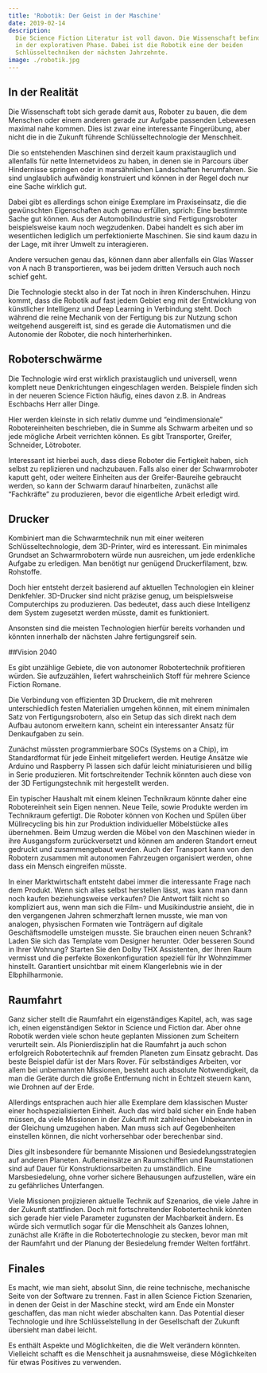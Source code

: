 ```yaml
---
title: 'Robotik: Der Geist in der Maschine'
date: 2019-02-14
description:
  Die Science Fiction Literatur ist voll davon. Die Wissenschaft befindet sich
  in der explorativen Phase. Dabei ist die Robotik eine der beiden
  Schlüsseltechniken der nächsten Jahrzehnte.
image: ./robotik.jpg
---
```


## In der Realität

Die Wissenschaft tobt sich gerade damit aus, Roboter zu bauen, die dem Menschen
oder einem anderen gerade zur Aufgabe passenden Lebewesen maximal nahe kommen.
Dies ist zwar eine interessante Fingerübung, aber nicht die in die Zukunft
führende Schlüsseltechnologie der Menschheit.

Die so entstehenden Maschinen sind derzeit kaum praxistauglich und allenfalls
für nette Internetvideos zu haben, in denen sie in Parcours über Hindernisse
springen oder in marsähnlichen Landschaften herumfahren. Sie sind unglaublich
aufwändig konstruiert und können in der Regel doch nur eine Sache wirklich gut.

Dabei gibt es allerdings schon einige Exemplare im Praxiseinsatz, die die
gewünschten Eigenschaften auch genau erfüllen, sprich: Eine bestimmte Sache gut
können. Aus der Automobilindustrie sind Fertigungsroboter beispielsweise kaum
noch wegzudenken. Dabei handelt es sich aber im wesentlichen lediglich um
perfektionierte Maschinen. Sie sind kaum dazu in der Lage, mit ihrer Umwelt zu
interagieren.

Andere versuchen genau das, können dann aber allenfalls ein Glas Wasser von A
nach B transportieren, was bei jedem dritten Versuch auch noch schief geht.

Die Technologie steckt also in der Tat noch in ihren Kinderschuhen. Hinzu kommt,
dass die Robotik auf fast jedem Gebiet eng mit der Entwicklung von künstlicher
Intelligenz und Deep Learning in Verbindung steht. Doch während die reine
Mechanik von der Fertigung bis zur Nutzung schon weitgehend ausgereift ist, sind
es gerade die Automatismen und die Autonomie der Roboter, die noch
hinterherhinken.

## Roboterschwärme

Die Technologie wird erst wirklich praxistauglich und universell, wenn komplett
neue Denkrichtungen eingeschlagen werden. Beispiele finden sich in der neueren
Science Fiction häufig, eines davon z.B. in Andreas Eschbachs Herr aller Dinge.

Hier werden kleinste in sich relativ dumme und “eindimensionale”
Robotereinheiten beschrieben, die in Summe als Schwarm arbeiten und so jede
mögliche Arbeit verrichten können. Es gibt Transporter, Greifer, Schneider,
Lötroboter.

Interessant ist hierbei auch, dass diese Roboter die Fertigkeit haben, sich
selbst zu replizieren und nachzubauen. Falls also einer der Schwarmroboter
kaputt geht, oder weitere Einheiten aus der Greifer-Baureihe gebraucht werden,
so kann der Schwarm darauf hinarbeiten, zunächst alle “Fachkräfte” zu
produzieren, bevor die eigentliche Arbeit erledigt wird.

## Drucker

Kombiniert man die Schwarmtechnik nun mit einer weiteren Schlüsseltechnologie,
dem 3D-Printer, wird es interessant. Ein minimales Grundset an Schwarmrobotern
würde nun ausreichen, um jede erdenkliche Aufgabe zu erledigen. Man benötigt nur
genügend Druckerfilament, bzw. Rohstoffe.

Doch hier entsteht derzeit basierend auf aktuellen Technologien ein kleiner
Denkfehler. 3D-Drucker sind nicht präzise genug, um beispielsweise Computerchips
zu produzieren. Das bedeutet, dass auch diese Intelligenz dem System zugesetzt
werden müsste, damit es funktioniert.

Ansonsten sind die meisten Technologien hierfür bereits vorhanden und könnten
innerhalb der nächsten Jahre fertigungsreif sein.

##Vision 2040

Es gibt unzählige Gebiete, die von autonomer Robotertechnik profitieren würden.
Sie aufzuzählen, liefert wahrscheinlich Stoff für mehrere Science Fiction
Romane.

Die Verbindung von effizienten 3D Druckern, die mit mehreren unterschiedlich
festen Materialien umgehen können, mit einem minimalen Satz von
Fertigungsrobotern, also ein Setup das sich direkt nach dem Aufbau autonom
erweitern kann, scheint ein interessanter Ansatz für Denkaufgaben zu sein.

Zunächst müssten programmierbare SOCs (Systems on a Chip), im Standardformat für
jede Einheit mitgeliefert werden. Heutige Ansätze wie Arduino und Raspberry Pi
lassen sich dafür leicht miniaturisieren und billig in Serie produzieren. Mit
fortschreitender Technik könnten auch diese von der 3D Fertigungstechnik mit
hergestellt werden.

Ein typischer Haushalt mit einem kleinen Technikraum könnte daher eine
Robotereinheit sein Eigen nennen. Neue Teile, sowie Produkte werden im
Technikraum gefertigt. Die Roboter können von Kochen und Spülen über
Müllrecycling bis hin zur Produktion individueller Möbelstücke alles übernehmen.
Beim Umzug werden die Möbel von den Maschinen wieder in ihre Ausgangsform
zurückversetzt und können am anderen Standort erneut gedruckt und zusammengebaut
werden. Auch der Transport kann von den Robotern zusammen mit autonomen
Fahrzeugen organisiert werden, ohne dass ein Mensch eingreifen müsste.

In einer Marktwirtschaft entsteht dabei immer die interessante Frage nach dem
Produkt. Wenn sich alles selbst herstellen lässt, was kann man dann noch kaufen
beziehungsweise verkaufen? Die Antwort fällt nicht so kompliziert aus, wenn man
sich die Film- und Musikindustrie ansieht, die in den vergangenen Jahren
schmerzhaft lernen musste, wie man von analogen, physischen Formaten wie
Tonträgern auf digitale Geschäftsmodelle umsteigen musste. Sie brauchen einen
neuen Schrank? Laden Sie sich das Template vom Designer herunter. Oder besseren
Sound in Ihrer Wohnung? Starten Sie den Dolby THX Assistenten, der Ihren Raum
vermisst und die perfekte Boxenkonfiguration speziell für Ihr Wohnzimmer
hinstellt. Garantiert unsichtbar mit einem Klangerlebnis wie in der
Elbphilharmonie.

## Raumfahrt

Ganz sicher stellt die Raumfahrt ein eigenständiges Kapitel, ach, was sage ich,
einen eigenständigen Sektor in Science und Fiction dar. Aber ohne Robotik werden
viele schon heute geplanten Missionen zum Scheitern verurteilt sein. Als
Pionierdisziplin hat die Raumfahrt ja auch schon erfolgreich Robotertechnik auf
fremden Planeten zum Einsatz gebracht. Das beste Beispiel dafür ist der Mars
Rover. Für selbständiges Arbeiten, vor allem bei unbemannten Missionen, besteht
auch absolute Notwendigkeit, da man die Geräte durch die große Entfernung nicht
in Echtzeit steuern kann, wie Drohnen auf der Erde.

Allerdings entsprachen auch hier alle Exemplare dem klassischen Muster einer
hochspezialisierten Einheit. Auch das wird bald sicher ein Ende haben müssen, da
viele Missionen in der Zukunft mit zahlreichen Unbekannten in der Gleichung
umzugehen haben. Man muss sich auf Gegebenheiten einstellen können, die nicht
vorhersehbar oder berechenbar sind.

Dies gilt insbesondere für bemannte Missionen und Besiedelungsstrategien auf
anderen Planeten. Außeneinsätze an Raumschiffen und Raumstationen sind auf Dauer
für Konstruktionsarbeiten zu umständlich. Eine Marsbesiedelung, ohne vorher
sichere Behausungen aufzustellen, wäre ein zu gefährliches Unterfangen.

Viele Missionen projizieren aktuelle Technik auf Szenarios, die viele Jahre in
der Zukunft stattfinden. Doch mit fortschreitender Robotertechnik könnten sich
gerade hier viele Parameter zugunsten der Machbarkeit ändern. Es würde sich
vermutlich sogar für die Menschheit als Ganzes lohnen, zunächst alle Kräfte in
die Robotertechnologie zu stecken, bevor man mit der Raumfahrt und der Planung
der Besiedelung fremder Welten fortfährt.

## Finales

Es macht, wie man sieht, absolut Sinn, die reine technische, mechanische Seite
von der Software zu trennen. Fast in allen Science Fiction Szenarien, in denen
der Geist in der Maschine steckt, wird am Ende ein Monster geschaffen, das man
nicht wieder abschalten kann. Das Potential dieser Technologie und ihre
Schlüsselstellung in der Gesellschaft der Zukunft übersieht man dabei leicht.

Es enthält Aspekte und Möglichkeiten, die die Welt verändern könnten. Vielleicht
schafft es die Menschheit ja ausnahmsweise, diese Möglichkeiten für etwas
Positives zu verwenden.
